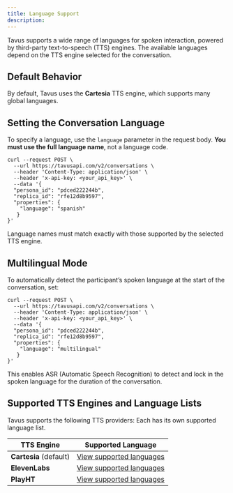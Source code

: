 ```yaml
---
title: Language Support
description:
---
```


Tavus supports a wide range of languages for spoken interaction, powered by third-party text-to-speech (TTS) engines. The available languages depend on the TTS engine selected for the conversation.

## Default Behavior

By default, Tavus uses the **Cartesia** TTS engine, which supports many global languages.

## Setting the Conversation Language

To specify a language, use the `language` parameter in the request body. **You must use the full language name**, not a language code.

```shell cURL highlight={9}
curl --request POST \
  --url https://tavusapi.com/v2/conversations \
  --header 'Content-Type: application/json' \
  --header 'x-api-key: <your_api_key>' \
  --data '{
  "persona_id": "pdced222244b",
  "replica_id": "rfe12d8b9597",
  "properties": {
    "language": "spanish"
   }
}'
```

<Note>
Language names must match exactly with those supported by the selected TTS engine.
</Note>

## Multilingual Mode

To automatically detect the participant’s spoken language at the start of the conversation, set:

```shell cURL highlight={9}
curl --request POST \
  --url https://tavusapi.com/v2/conversations \
  --header 'Content-Type: application/json' \
  --header 'x-api-key: <your_api_key>' \
  --data '{
  "persona_id": "pdced222244b",
  "replica_id": "rfe12d8b9597",
  "properties": {
    "language": "multilingual"
   }
}'
```

This enables ASR (Automatic Speech Recognition) to detect and lock in the spoken language for the duration of the conversation.


## Supported TTS Engines and Language Lists

Tavus supports the following TTS providers:
<Note>
Each has its own supported language list.
</Note>

| TTS Engine             | Supported Language                                                                                                       |
| ---------------------- |  ------------------------------------------------------------------------------------------------------------------------ |
| **Cartesia** (default) |  [View supported languages](https://docs.cartesia.ai/2024-11-13/build-with-cartesia/models/tts#language-support)          |
| **ElevenLabs**         |  [View supported languages](https://elevenlabs.io/docs/capabilities/text-to-speech#supported-languages)                   |
| **PlayHT**             |  [View supported languages](https://docs.play.ai/api-reference/text-to-speech/endpoints/v1/list-voices#response-language) |
